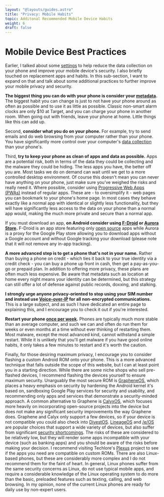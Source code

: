 ```yaml
---
layout: "@layouts/guides.astro"
title: "Privacy: Mobile Habits"
topic: Additonal Recommended Mobile Device Habits
weight: 6
draft: false
---
```


# Mobile Device Best Practices

Earlier, I talked about some [settings](/guides/most-important/mobile) to help reduce the data collection on your phone and improve your mobile device's security. I also briefly touched on replacement apps and habits. In this sub-section, I want to expand on that and talk about some additional practices to further improve your mobile privacy and security.

**The biggest thing you can do with your phone is consider your [metadata](/guides/moderately-important/metadata).** The biggest habit you can change is just to not have your phone around as often as possible and to use it as little as possible. Classic non-smart alarm clocks are only $10 at Target, and you can charge your phone in another room. When going out with friends, leave your phone at home. Little things like this can add up.

Second, **consider what you do on your phone.** For example, try to send emails and do web browsing from your computer rather than your phone. You have significantly more control over your computer's [data collection](/guides/moderately-important/desktop-settings) than your phone's.

Third, **try to keep your phone as clean of apps and data as possible.** Apps are a potential risk, both in terms of the data they could be collecting and the malware they could be hiding. The less apps you have, the better off you are. Most tasks we do on demand can wait until we get to a more controlled desktop environment. Of course this doesn't mean you can never have anything on your phone, just make sure you've weighed the risks and really need it. Where possible, consider using [Progressive Web Apps (PWAs)](https://appsco.pe/) instead of regular apps. These are - to oversimplify it - web pages you can bookmark to your phone's home page. In most cases they behave exactly like a normal app with identical or slightly less functionality, but they will have significantly less access to the data on your phone than a normal app would, making the much more private and secure than a normal app.

If you must download an app, **on Android consider using [F-Droid](https://f-droid.org/) or [Aurora Store](https://auroraoss.com/).** F-Droid is an app store featuring only [open source](/guides/prologue/open-source) apps while Aurora is a proxy for the Google Play store allowing you to download apps without a Google account and without Google tracking your download (please note that it will not remove any in-app tracking).

**A more advanced step is to get a phone that's not in your name.** Rather than buying a phone on credit - which ties it back to your true identity via a credit check - you can buy a phone up front in cash, then get a pay-as-you-go or prepaid plan. In addition to offering more privacy, these plans are often much less expensive. Be aware that metadata such as location at home every night means your identity can be determined, but this strategy can still offer a lot of defense against public records, doxxing, and stalking.

**I strongly urge anyone privacy-oriented to stop using your SIM number and instead use [Voice-over-IP](/guides/less-important/voip) for all non-encrypted communications.** This is a large subject, and as such I have dedicated an entire page to explaining this, and I encourage you to check it out if you're interested.

**Restart your phone [once per week](https://apnews.com/article/technology-government-and-politics-hacking-752db867fafbaba1f9cc34f7588944c5).** Phones are typically much more stable than an average computer, and such we can and often do run them for weeks or even months at a time without ever thinking of restarting them. Most malware, except the most advanced kind, cannot withstand a simple restart. While it is unlikely that you'll get malware if you have good online habits, it only takes a few minutes to restart and it's worth the caution.

Finally, for those desiring maximum privacy, I encourage you to consider flashing a custom Android ROM onto your phone. This is a more advanced technique that falls outside the scope of this website, but I can at least point you in a starting direction. While there are some niche shops who sell pre-flashed devices, I recommend flashing the devices yourself to ensure maximum security. Unarguably the most secure ROM is [GrapheneOS](https://grapheneos.org/), which places a heavy emphasis on security by hardening the Android kernel it's based on, sandboxing Google Play services for security and usability, and recommending only apps and services that demonstrate a security-minded approach. A common alternative to Graphene is [CalyxOS](https://calyxinstitute.org/projects/calyx-os), which focuses more heavily on incorporating open-source projects into the device but does not make any significant security improvements the way Graphene does. Graphene and Calyx only support a few devices, so if your device is not compatible you could also check into [DivestOS](https://divestos.org/). [LineageOS](https://lineage.microg.org/) and [/e/OS](https://e.foundation/e-os/) are popular choices that support a wide variety of devices, but also suffer from significant [security shortcomings](https://www.howtogeek.com/142502/htg-explains-the-security-risks-of-unlocking-your-android-phones-bootloader/). The risks of these are considered to be relatively low, but they will render some apps incompatible with your device (such as banking apps) and you should be aware of the risks before making your decision. I recommend visiting Techlore's [Plexus](https://plexus.techlore.tech/) project to see if the apps you need are compatible on custom ROMs. There are also Linux-based phones, but these are considerably more complex and I do not recommend them for the faint of heart. In general, Linux phones suffer from the same security concerns as Linux, do not use typical mobile apps, and require a considerable knowledge of the Linux operating system to do more than the basic, preloaded features such as texting, calling, and web browsing. In my opinion, none of the current Linux phones are ready for daily use by non-expert users.
